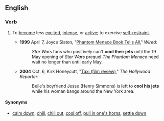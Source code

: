 ==English==

===Verb===
{{head|en|verb|head=[[to]] [[cool]] [[one's]] [[jet]]s}}

# {{idiomatic}} To [[become]] less [[excited]], [[intense]], or [[active]]; to exercise [[self-restraint]].
#* '''1999''' April 7, Joyce Slaton, "[http://www.wired.com/culture/lifestyle/news/1999/04/18983 Phantom Menace Book Tells All]," ''Wired'':
#*: ''Star Wars'' fans who positively can't '''cool their jets''' until the 19 May opening of ''Star Wars'' prequel ''The Phantom Menace'' need wait no longer than until early May.
#* '''2004''' Oct. 6, Kirk Honeycutt, "[http://www.hollywoodreporter.com/hr/imdb/reviews/article_display.jsp?rid=1000653786&vnu_special_account_code=thrsiteimdbpro Taxi (film review)]," ''The Hollywood Reporter'':
#*: Belle's boyfriend Jesse (Henry Simmons) is left to '''cool his jets''' while his woman bangs around the New York area.

====Synonyms====
* [[calm down]], [[chill]], [[chill out]], [[cool off]], [[pull in one's horns]], [[settle down]]